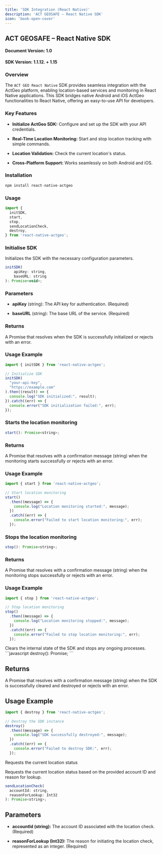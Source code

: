 ```yaml
---
title: 'SDK Integration (React Native)'
description: 'ACT GEOSAFE – React Native SDK'
icon: 'book-open-cover'
---
```


## ACT GEOSAFE – React Native SDK 

#### Document Version: 1.0 

#### SDK Version: 1.1.12. + 1.15 

### Overview  

The `ACT GEO React Native` SDK provides seamless integration with the ActGeo platform, enabling location-based services and monitoring in React Native applications. This SDK bridges native Android and iOS ActGeo functionalities to React Native, offering an easy-to-use API for developers. 

### Key Features 

- **Initialize ActGeo SDK:** Configure and set up the SDK with your API credentials. 

- **Real-Time Location Monitoring:** Start and stop location tracking with simple commands. 

- **Location Validation:** Check the current location's status. 

- **Cross-Platform Support:** Works seamlessly on both Android and iOS. 

### Installation 

```javascript 
npm install react-native-actgeo 
```

### Usage 

```javascript 
import { 
  initSDK, 
  start, 
  stop, 
  sendLocationCheck, 
  destroy, 
} from 'react-native-actgeo'; 
```

### Initialise SDK 

Initializes the SDK with the necessary configuration parameters. 

```javascript 
initSDK( 
    apiKey: string, 
    baseURL: string 
): Promise<void>; 
```
### Parameters 

- **apiKey** (string): The API key for authentication. (Required) 

- **baseURL** (string): The base URL of the service. (Required) 

### Returns 

A Promise that resolves when the SDK is successfully initialized or rejects with an error. 

### Usage Example 

```javascript 
import { initSDK } from 'react-native-actgeo'; 
 
// Initialize SDK 
initSDK( 
  "your-api-key", 
  "https://example.com" 
).then((result) => { 
  console.log("SDK initialized:", result); 
}).catch((err) => { 
  console.error("SDK initialization failed:", err); 
}); 
```

### Starts the location monitoring 

```javascript 
start(): Promise<string>; 
```

### Returns 

A Promise that resolves with a confirmation message (string) when the monitoring starts successfully or rejects with an error. 

### Usage Example 

```javascript 
import { start } from 'react-native-actgeo'; 
 
// Start location monitoring 
start() 
  .then((message) => { 
    console.log("Location monitoring started:", message); 
  }) 
  .catch((err) => { 
    console.error("Failed to start location monitoring:", err); 
  }); 
```

### Stops the location monitoring 

```javascript 
stop(): Promise<string>; 
```

### Returns 

A Promise that resolves with a confirmation message (string) when the monitoring stops successfully or rejects with an error. 

### Usage Example 

```javascript 
import { stop } from 'react-native-actgeo'; 
 
// Stop location monitoring 
stop() 
  .then((message) => { 
    console.log("Location monitoring stopped:", message); 
  }) 
  .catch((err) => { 
    console.error("Failed to stop location monitoring:", err); 
  }); 
```

<CardGroup cols={1}>
  <Card
    title="Android Only:"
    icon="Android"
  >
    Clears the internal state of the SDK and stops any ongoing processes. 
  </Card>
</CardGroup>
```javascript 
destroy(): Promise<string>; 
```

## Returns 

A Promise that resolves with a confirmation message (string) when the SDK is successfully cleared and destroyed or rejects with an error. 

## Usage Example 

```javascript 
import { destroy } from 'react-native-actgeo'; 
 
// Destroy the SDK instance 
destroy() 
  .then((message) => { 
    console.log("SDK successfully destroyed:", message); 
  }) 
  .catch((err) => { 
    console.error("Failed to destroy SDK:", err); 
  }); 
```
 
Requests the current location status 

Requests the current location status based on the provided account ID and reason for lookup. 

```javascript 
sendLocationCheck( 
  accountId: string, 
  reasonForLookup: Int32 
): Promise<string>; 
``` 

## Parameters 

- **accountId (string):** The account ID associated with the location check. (Required) 

- **reasonForLookup (Int32):** The reason for initiating the location check, represented as an integer. (Required) 
